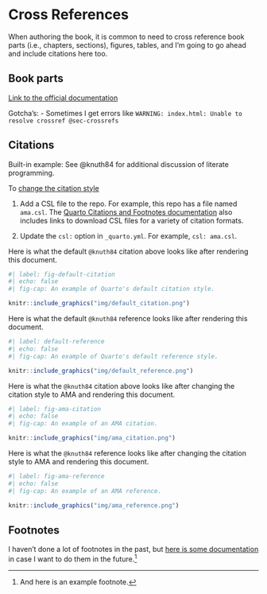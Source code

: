 # Cross References {#sec-crossrefs}

When authoring the book, it is common to need to cross reference book parts (i.e., chapters, sections), figures, tables, and I'm going to go ahead and include citations here too.

## Book parts

[Link to the official documentation](https://quarto.org/docs/books/book-crossrefs.html)

Gotcha's:
- Sometimes I get errors like `WARNING: index.html: Unable to resolve crossref @sec-crossrefs`

## Citations

Built-in example: See @knuth84 for additional discussion of literate programming.

To [change the citation style](https://quarto.org/docs/authoring/footnotes-and-citations.html)

1. Add a CSL file to the repo. For example, this repo has a file named `ama.csl`. The [Quarto Citations and Footnotes documentation](https://quarto.org/docs/authoring/footnotes-and-citations.html) also includes links to download CSL files for a variety of citation formats.

2. Update the `csl:` option in `_quarto.yml`. For example, `csl: ama.csl`.

Here is what the default `@knuth84` citation above looks like after rendering this document.

```r
#| label: fig-default-citation
#| echo: false
#| fig-cap: An example of Quarto's default citation style.

knitr::include_graphics("img/default_citation.png")
```

Here is what the default `@knuth84` reference looks like after rendering this document.

```r
#| label: default-reference
#| echo: false
#| fig-cap: An example of Quarto's default reference style.

knitr::include_graphics("img/default_reference.png")
```

Here is what the `@knuth84` citation above looks like after changing the citation style to AMA and rendering this document.

```r
#| label: fig-ama-citation
#| echo: false
#| fig-cap: An example of an AMA citation.

knitr::include_graphics("img/ama_citation.png")
```

Here is what the `@knuth84` reference looks like after changing the citation style to AMA and rendering this document.

```r
#| label: fig-ama-reference
#| echo: false
#| fig-cap: An example of an AMA reference.

knitr::include_graphics("img/ama_reference.png")
```

## Footnotes

I haven't done a lot of footnotes in the past, but [here is some documentation](https://quarto.org/docs/authoring/footnotes-and-citations.html#footnotes) in case I want to do them in the future.^[And here is an example footnote.]